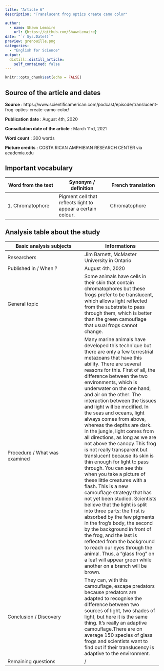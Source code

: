 ```yaml
---
title: "Article 6"
description: "Translucent frog optics create camo color"

author:
  - name: Shawn Lemaire
    url: {https://github.com/ShawnLemaire}
date: "`r Sys.Date()`"
preview: grenouille.png
categories:
  - "English for Science"
output:
  distill::distill_article:
    self_contained: false
---
```


```r
knitr::opts_chunk$set(echo = FALSE)
```

## Source of the article and dates 
**Source** : https://www.scientificamerican.com/podcast/episode/translucent-frog-optics-create-camo-color/

**Publication date** : August 4th, 2020

**Consultation date of the article** : March 11rd, 2021

**Word count** : 300 words 

**Picture credits** : COSTA RICAN AMPHIBIAN RESEARCH CENTER via academia.edu

## Important vocabulary

| Word from the text | Synonym / definition | French translation |
|-----|-----|-----|
| 1. Chromatophore | Pigment cell that reflects light to appear a certain colour. | Chromatophore |

## Analysis table about the study

| Basic analysis subjects | Informations |
|-----|-----|
| Researchers | Jim Barnett, McMaster University in Ontario |
| Published in / When ? | August 4th, 2020 |
| General topic | Some animals have cells in their skin that contain chromatophores but these frogs prefer to be translucent, which allows light reflected from the substrate to pass through them, which is better than the green camouflage that usual frogs cannot change. |
| Procedure / What was examined | Many marine animals have developed this technique but there are only a few terrestrial metazoans that have this ability. There are several reasons for this. First of all, the difference between the two environments, which is underwater on the one hand, and air on the other. The interaction between the tissues and light will be modified. In the seas and oceans, light always comes from above, whereas the depths are dark. In the jungle, light comes from all directions, as long as we are not above the canopy.This frog is not really transparent but translucent because its skin is thin enough for light to pass through. You can see this when you take a picture of these little creatures with a flash. This is a new camouflage strategy that has not yet been studied. Scientists believe that the light is split into three parts: the first is absorbed by the few pigments in the frog's body, the second by the background in front of the frog, and the last is reflected from the background to reach our eyes through the animal. Thus, a "glass frog" on a leaf will appear green while another on a branch will be brown. |
| Conclusion / Discovery | They can, with this camouflage, escape predators because predators are adapted to recognise the difference between two sources of light, two shades of light, but here it is the same thing. It's really an adaptive camouflage.There are on average 150 species of glass frogs and scientists want to find out if their translucency is adaptive to the environment. |
| Remaining questions | / |
